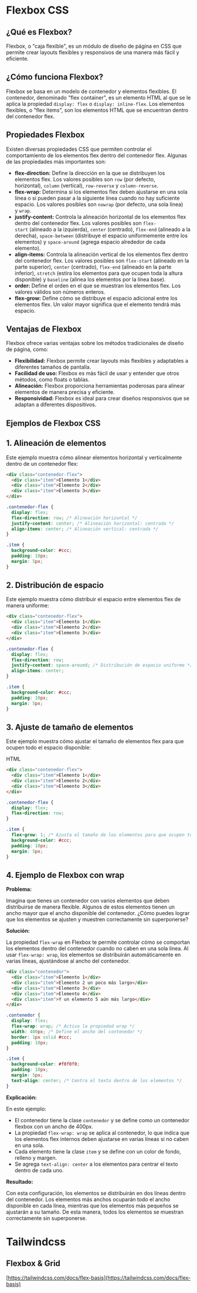 # Flexbox CSS

## **¿Qué es Flexbox?**

Flexbox, o "caja flexible", es un módulo de diseño de página en CSS que permite crear layouts flexibles y responsivos de una manera más fácil y eficiente.

## **¿Cómo funciona Flexbox?**

Flexbox se basa en un modelo de contenedor y elementos flexibles. El contenedor, denominado "flex container", es un elemento HTML al que se le aplica la propiedad `display: flex` o `display: inline-flex`. Los elementos flexibles, o "flex items", son los elementos HTML que se encuentran dentro del contenedor flex.

## **Propiedades Flexbox**

Existen diversas propiedades CSS que permiten controlar el comportamiento de los elementos flex dentro del contenedor flex. Algunas de las propiedades más importantes son:

-   **flex-direction:** Define la dirección en la que se distribuyen los elementos flex. Los valores posibles son `row` (por defecto, horizontal), `column` (vertical), `row-reverse` y `column-reverse`.
-   **flex-wrap:** Determina si los elementos flex deben ajustarse en una sola línea o si pueden pasar a la siguiente línea cuando no hay suficiente espacio. Los valores posibles son `nowrap` (por defecto, una sola línea) y `wrap`.
-   **justify-content:** Controla la alineación horizontal de los elementos flex dentro del contenedor flex. Los valores posibles son `flex-start` (alineado a la izquierda), `center` (centrado), `flex-end` (alineado a la derecha), `space-between` (distribuye el espacio uniformemente entre los elementos) y `space-around` (agrega espacio alrededor de cada elemento).
-   **align-items:** Controla la alineación vertical de los elementos flex dentro del contenedor flex. Los valores posibles son `flex-start` (alineado en la parte superior), `center` (centrado), `flex-end` (alineado en la parte inferior), `stretch` (estira los elementos para que ocupen toda la altura disponible) y `baseline` (alinea los elementos por la línea base).
-   **order:** Define el orden en el que se muestran los elementos flex. Los valores válidos son números enteros.
-   **flex-grow:** Define cómo se distribuye el espacio adicional entre los elementos flex. Un valor mayor significa que el elemento tendrá más espacio.

## **Ventajas de Flexbox**

Flexbox ofrece varias ventajas sobre los métodos tradicionales de diseño de página, como:

-   **Flexibilidad:** Flexbox permite crear layouts más flexibles y adaptables a diferentes tamaños de pantalla.
-   **Facilidad de uso:** Flexbox es más fácil de usar y entender que otros métodos, como floats o tablas.
-   **Alineación:** Flexbox proporciona herramientas poderosas para alinear elementos de manera precisa y eficiente.
-   **Responsividad:** Flexbox es ideal para crear diseños responsivos que se adaptan a diferentes dispositivos.


## Ejemplos de Flexbox CSS

## **1\. Alineación de elementos**

Este ejemplo muestra cómo alinear elementos horizontal y verticalmente dentro de un contenedor flex:

```html
<div class="contenedor-flex">
  <div class="item">Elemento 1</div>
  <div class="item">Elemento 2</div>
  <div class="item">Elemento 3</div>
</div>
```

```css
.contenedor-flex {
  display: flex;
  flex-direction: row; /* Alineación horizontal */
  justify-content: center; /* Alineación horizontal: centrada */
  align-items: center; /* Alineación vertical: centrada */
}

.item {
  background-color: #ccc;
  padding: 10px;
  margin: 5px;
}
```

## **2\. Distribución de espacio**

Este ejemplo muestra cómo distribuir el espacio entre elementos flex de manera uniforme:

```html
<div class="contenedor-flex">
  <div class="item">Elemento 1</div>
  <div class="item">Elemento 2</div>
  <div class="item">Elemento 3</div>
</div>
```

```css
.contenedor-flex {
  display: flex;
  flex-direction: row;
  justify-content: space-around; /* Distribución de espacio uniforme */
  align-items: center;
}

.item {
  background-color: #ccc;
  padding: 10px;
  margin: 5px;
}
```

## **3\. Ajuste de tamaño de elementos**

Este ejemplo muestra cómo ajustar el tamaño de elementos flex para que ocupen todo el espacio disponible:

HTML

```html
<div class="contenedor-flex">
  <div class="item">Elemento 1</div>
  <div class="item">Elemento 2</div>
  <div class="item">Elemento 3</div>
</div>
```

```css
.contenedor-flex {
  display: flex;
  flex-direction: row;  
}

.item {
  flex-grow: 1; /* Ajusta el tamaño de los elementos para que ocupen todo el espacio disponible */
  background-color: #ccc;
  padding: 10px;
  margin: 5px;
}
```

## **4\. Ejemplo de Flexbox con wrap**

**Problema:**

Imagina que tienes un contenedor con varios elementos que deben distribuirse de manera flexible. Algunos de estos elementos tienen un ancho mayor que el ancho disponible del contenedor. ¿Cómo puedes lograr que los elementos se ajusten y muestren correctamente sin superponerse?

**Solución:**

La propiedad `flex-wrap` en Flexbox te permite controlar cómo se comportan los elementos dentro del contenedor cuando no caben en una sola línea. Al usar `flex-wrap: wrap`, los elementos se distribuirán automáticamente en varias líneas, ajustándose al ancho del contenedor.

```html
<div class="contenedor">
  <div class="item">Elemento 1</div>
  <div class="item">Elemento 2 un poco más largo</div>
  <div class="item">Elemento 3</div>
  <div class="item">Elemento 4</div>
  <div class="item">Y un elemento 5 aún más largo</div>
</div>
```

```css
.contenedor {
  display: flex;
  flex-wrap: wrap; /* Activa la propiedad wrap */
  width: 400px; /* Define el ancho del contenedor */
  border: 1px solid #ccc;
  padding: 10px;
}

.item {
  background-color: #f0f0f0;
  padding: 10px;
  margin: 5px;
  text-align: center; /* Centra el texto dentro de los elementos */
}
```

**Explicación:**

En este ejemplo:

-   El contenedor tiene la clase `contenedor` y se define como un contenedor flexbox con un ancho de 400px.
-   La propiedad `flex-wrap: wrap` se aplica al contenedor, lo que indica que los elementos flex internos deben ajustarse en varias líneas si no caben en una sola.
-   Cada elemento tiene la clase `item` y se define con un color de fondo, relleno y margen.
-   Se agrega `text-align: center` a los elementos para centrar el texto dentro de cada uno.

**Resultado:**

Con esta configuración, los elementos se distribuirán en dos líneas dentro del contenedor. Los elementos más anchos ocuparán todo el ancho disponible en cada línea, mientras que los elementos más pequeños se ajustarán a su tamaño. De esta manera, todos los elementos se muestran correctamente sin superponerse.

# Tailwindcss

## Flexbox & Grid

[https://tailwindcss.com/docs/flex-basis](https://tailwindcss.com/docs/flex-basis)